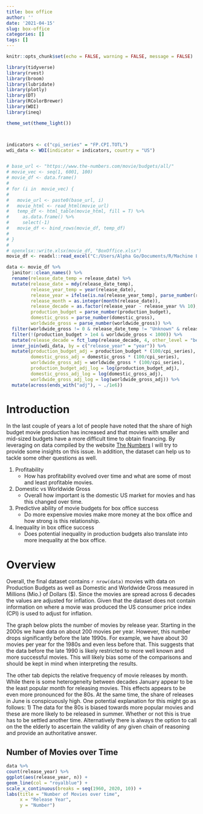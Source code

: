 ```yaml
---
title: box office
author: ''
date: '2021-04-15'
slug: box-office
categories: []
tags: []
---
```



```r
knitr::opts_chunk$set(echo = FALSE, warning = FALSE, message = FALSE)
```


```r
library(tidyverse)
library(rvest)
library(broom)
library(lubridate)
library(plotly)
library(DT)
library(RColorBrewer)
library(WDI)
library(ineq)

theme_set(theme_light())



indicators <- c("cpi_series" = "FP.CPI.TOTL")
wdi_data <- WDI(indicator = indicators, country = "US")


# base_url <- "https://www.the-numbers.com/movie/budgets/all/"
# movie_vec <- seq(1, 6001, 100)
# movie_df <- data.frame()
# 
# for (i in  movie_vec) {
#   
#   movie_url <- paste0(base_url, i)
#   movie_html <- read_html(movie_url)
#   temp_df <- html_table(movie_html, fill = T) %>% 
#     as.data.frame() %>% 
#     select(-1)
#   movie_df <- bind_rows(movie_df, temp_df)
#   
# }
# 
# openxlsx::write.xlsx(movie_df, "BoxOffice.xlsx")
movie_df <- readxl::read_excel("C:/Users/Alpha Go/Documents/R/Machine Learning/4. BoxOffice/BoxOffice.xlsx")
```

```r
data <- movie_df %>% 
  janitor::clean_names() %>% 
  rename(release_date_temp = release_date) %>% 
  mutate(release_date = mdy(release_date_temp),
         release_year_temp = year(release_date),
         release_year = ifelse(is.na(release_year_temp), parse_number(release_date_temp), release_year_temp),
         release_month = as.integer(month(release_date)),
         release_decade = as.factor(release_year - release_year %% 10),
         production_budget = parse_number(production_budget),
         domestic_gross = parse_number(domestic_gross),
         worldwide_gross = parse_number(worldwide_gross)) %>% 
  filter(worldwide_gross != 0 & release_date_temp != "Unknown" & release_year < 2020) %>% 
  filter(!(production_budget > 1e4 & worldwide_gross < 1000)) %>% 
  mutate(release_decade = fct_lump(release_decade, 4, other_level = "before_1980")) %>% 
  inner_join(wdi_data, by = c("release_year" = "year")) %>% 
  mutate(production_budget_adj = production_budget * (100/cpi_series),
         domestic_gross_adj = domestic_gross * (100/cpi_series),
         worldwide_gross_adj = worldwide_gross * (100/cpi_series),
         production_budget_adj_log = log(production_budget_adj),
         domestic_gross_adj_log = log(domestic_gross_adj),
         worldwide_gross_adj_log = log(worldwide_gross_adj)) %>% 
  mutate(across(ends_with("adj"), ~ ./1e6))
```

# Introduction
In the last couple of years a lot of people have noted that the share of high budget movie production has increased and that movies with smaller and mid-sized budgets have a more difficult time to obtain financing. By leveraging on data compiled by the website [The Numbers](https://www.the-numbers.com/movie/budgets/all) I will try to provide some insights on this issue. In addition, the dataset can help us to tackle some other questions as well.

1. Profitability
    - How has profitability evolved over time and what are some of most and least profitable movies.
2. Domestic vs Worldwide Gross
    - Overall how important is the domestic US market for movies and has this changed over time.
3. Predictive ability of movie budgets for box office success
    - Do more expensive movies make more money at the box office and how strong is this relationship.
4. Inequality in box office success
    - Does potential inequality in production budgets also translate into more inequality at the box office.

# Overview {.tabset .tabset-pills}

Overall, the final dataset contains `r nrow(data)` movies with data on Production Budgets as well as Domestic and Worldwide Gross measured in Millions (Mio.) of Dollars ($). Since the movies are spread across 6 decades the values are adjusted for inflation. Given that the dataset does not contain information on where a movie was produced the US consumer price index (CPI) is used to adjust for inflation.

The graph below plots the number of movies by release year. Starting in the 2000s we have data on about 200 movies per year. However, this number drops significantly before the late 1990s. For example, we have about 30 movies per year for the 1980s and even less before that. This suggests that the data before the late 1990 is likely restricted to more well known and more successful movies. This will likely bias some of the comparisons and should be kept in mind when interpreting the results.

The other tab depicts the relative frequency of movie releases by month. While there is some heterogeneity between decades January appear to be the least popular month for releasing movies. This effects appears to be even more pronounced for the 80s. At the same time, the share of releases in June is conspicuously high. One potential explanation for this might go as follows: 1) The data for the 80s is biased towards more popular movies and these are more likely to be released in summer. Whether or not this is true has to be settled another time. Alternatively there is always the option to call on the the elderly to ascertain the validity of any given chain of reasoning and provide an authoritative answer.

## Number of Movies over Time

```r
data %>% 
count(release_year) %>% 
ggplot(aes(release_year, n)) +
geom_line(col = "royalblue") +
scale_x_continuous(breaks = seq(1960, 2020, 10)) +
labs(title = "Number of Movies over time",
     x = "Release Year",
     y = "Number")


```
